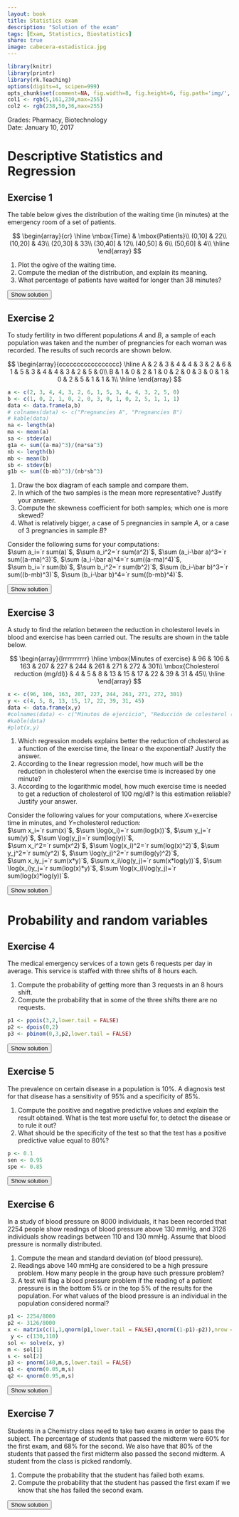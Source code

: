 ```yaml
---
layout: book
title: Statistics exam
description: "Solution of the exam"
tags: [Exam, Statistics, Biostatistics]
share: true
image: cabecera-estadistica.jpg
---
```


```r
library(knitr)
library(printr)
library(rk.Teaching)
options(digits=4, scipen=999)
opts_chunk$set(comment=NA, fig.width=8, fig.height=6, fig.path='img/', fig.align="center", dev="svg", digits=4, echo=FALSE, warning=FALSE, message=FALSE)
col1 <- rgb(5,161,230,max=255)
col2 <- rgb(238,50,36,max=255)
```

Grades: Pharmacy, Biotechnology  
Date: January 10, 2017 

# Descriptive Statistics and Regression

## Exercise 1
The table below gives the distribution of the waiting time (in minutes) at the emergency room of a set of patients.

$$
\begin{array}{cr}
  \hline
  \mbox{Time} & \mbox{Patients}\\
  (0,10] & 22\\
  (10,20] & 43\\
  (20,30] & 33\\
  (30,40] & 12\\
  (40,50] & 6\\
  (50,60] & 4\\
  \hline
\end{array}
$$

1. Plot the ogive of the waiting time.
2. Compute the median of the distribution, and explain its meaning.
3. What percentage of patients have waited for longer than 38 minutes?

<div><button class="solution">Show solution</button></div>
<div id="solution" style="display: none">
1. 
```r
x <- c(0,10,20,30,40,50,60)
y <- c(0,22,65,98,110,116,120)
y <- y/120
plot(x, y, type="o", pch=16, col=col1, main="Cumulative distribution of waiting time at the emergency room", xlab="Time (in minutes)", ylab="Cumulative relative frequency", axes=FALSE, frame.plot=TRUE)
abline(h=seq(0,1,0.1), col="grey10", lty="dotted")
axis(1, at=x)
axis(2, at=seq(0,1,0.1), las=2)
```
2. $Me=18.89$ min. <br/>
3. 10% of patients have waited for longer than 38 minutes.
</div>


## Exercise 2
To study fertility in two different populations $A$ and $B$, a sample of each population was taken and the number of pregnancies for each woman was recorded.
The results of such records are shown below.

$$
\begin{array}{ccccccccccccccccc}
\hline
A & 2 & 3 & 4 & 4 & 3 & 2 & 6 & 1 & 5 & 3 & 4 & 4 & 3 & 2 & 5 & 0\\
B & 1 & 0 & 2 & 1 & 0 & 2 & 0 & 3 & 0 & 1 & 0 & 2 & 5 & 1 & 1 & 1\\
\hline
\end{array}
$$

```r
a <- c(2, 3, 4, 4, 3, 2, 6, 1, 5, 3, 4, 4, 3, 2, 5, 0)
b <- c(1, 0, 2, 1, 0, 2, 0, 3, 0, 1, 0, 2, 5, 1, 1, 1)
data <- data.frame(a,b)
# colnames(data) <- c("Pregnancies A", "Pregnancies B")
# kable(data)
na <- length(a)
ma <- mean(a)
sa <- stdev(a)
g1a <- sum((a-ma)^3)/(na*sa^3)
nb <- length(b)
mb <- mean(b)
sb <- stdev(b)
g1b <- sum((b-mb)^3)/(nb*sb^3)
```

1. Draw the box diagram of each sample and compare them.
2. In which of the two samples is the mean more representative? Justify your answer.
3. Compute the skewness coefficient for both samples; which one is more skewed?
4. What is relatively bigger, a case of 5 pregnancies in sample $A$, or a case of 3 pregnancies in sample $B$?

Consider the following sums for your computations:  
$\sum a_i=`r sum(a)`$, $\sum a_i^2=`r sum(a^2)`$, $\sum (a_i-\bar a)^3=`r sum((a-ma)^3)`$, $\sum (a_i-\bar a)^4=`r sum((a-ma)^4)`$,  
$\sum b_i=`r sum(b)`$, $\sum b_i^2=`r sum(b^2)`$, $\sum (b_i-\bar b)^3=`r sum((b-mb)^3)`$, $\sum (b_i-\bar b)^4=`r sum((b-mb)^4)`$.

<div><button class="solution">Show solution</button></div>
<div id="solution" style="display: none">
1. 
```r
pregnancies <- c(a,b)
population <- rep(c("A","B"),c(16,16))
boxplot(pregnancies~population, main="Boxplot of number of pregnancies by population", xlab="Number of pregnancies",col=rainbow(4,s=0.6), horizontal=TRUE)
```
2. $\bar a=`r ma`$ pregnancies, $s_a^2=`r variance(a)`$ pregnancies², $s_a=`r sa`$ pregnancies, $cv_a=`r cv(a)`$. <br/>
$\bar b=`r mb`$ pregnancies, $s_b^2=`r variance(b)`$ pregnancies², $s_b=`r sb`$ pregnancies, $cv_b=`r cv(b)`$. <br/>
As the coefficient of variation of $A$ is less than the coefficient of variation of $B$, the mean of population $A$ is more representative than the mean of population $B$. <br/>
3. $g_{1,a}=`r g1a`$ and $g_{1,b}=`r g1b`$, so the distribution of $B$ is more skewed than the distribution of $A$. <br/>
5. $z_a(5)=`r (5-ma)/sa`$ and $z_b(3)=`r (3-mb)/sb`$, so 3 pregnancies is relatively bigger in population $B$ than 5 pregnancies in population $A$.
</div>

## Exercise 3
A study to find the relation between the reduction in cholesterol levels in blood and exercise has been carried out. The results are shown in the table below.

$$
\begin{array}{lrrrrrrrrrr}
\hline
\mbox{Minutes of exercise} & 96 & 106 & 163 & 207 & 227 & 244 & 261 & 271 & 272 & 301\\
\mbox{Cholesterol reduction (mg/dl)} & 4 & 5 & 8 & 13 & 15 & 17 & 22 & 39 & 31 & 45\\
\hline
\end{array}
$$

```r
x <- c(96, 106, 163, 207, 227, 244, 261, 271, 272, 301)
y <- c(4, 5, 8, 13, 15, 17, 22, 39, 31, 45)
data <- data.frame(x,y)
#colnames(data) <- c("Minutos de ejercicio", "Reducción de colesterol (mg/dl)")
#kable(data)
#plot(x,y)
```

1. Which regression models explains better the reduction of cholesterol as a function of the exercise time, the linear o the exponential? Justify the answer.
2. According to the linear regression model, how much will be the reduction in cholesterol when the exercise time is increased by one minute?
3. According to the logarithmic model, how much exercise time is needed to get a reduction of cholesterol of 100 mg/dl? Is this estimation reliable? Justify your answer.

Consider the following values for your computations, where $X$=exercise time in minutes, and $Y$=cholesterol reduction:    
$\sum x_i=`r sum(x)`$, $\sum \log(x_i)=`r sum(log(x))`$, $\sum y_j=`r sum(y)`$, $\sum \log(y_j)=`r sum(log(y))`$,  
$\sum x_i^2=`r sum(x^2)`$, $\sum \log(x_i)^2=`r sum(log(x)^2)`$, $\sum y_j^2=`r sum(y^2)`$, $\sum \log(y_j)^2=`r sum(log(y)^2)`$,  
$\sum x_iy_j=`r sum(x*y)`$, $\sum x_i\log(y_j)=`r sum(x*log(y))`$, $\sum \log(x_i)y_j=`r sum(log(x)*y)`$, $\sum \log(x_i)\log(y_j)=`r sum(log(x)*log(y))`$.

<div><button class="solution">Show solution</button></div>
<div id="solution" style="display: none">
```r
m <- lm(y~x)
c <- coefficients(m)
z <- log(y)
m2 <- lm(z~x)
c2 <- coefficients(m2)
m3 <- lm(x~z)
c3 <- coefficients(m3)
```
1.Linear regression model of cholesterol reduction on exercise time: <br/>
$\bar x=`r mean(x)`$ min, $s_x^2=`r variance(x)`$ min². <br/>
$\bar y=`r mean(y)`$ mg/dl, $s_y^2=`r variance(y)`$ (mg/dl)². <br/>
$s_{xy}=`r covariance(x,y)`$ min⋅mg/dl. <br/>
$r^2 = `r summary(m)$r.squared`$. <br/>
Exponential regression model of cholesterol reduction on exercise time: <br/>
$\overline{\log(y)}=`r mean(z)`$ log(mg/dl), $s_{\log(y)}^2=`r variance(z)`$ log(mg/dl)². <br/>
$s_{x\log(y)}=`r covariance(x,z)`$ min⋅log(mg/dl). <br/>
$r^2 = `r summary(m2)$r.squared`$. <br/>
Therefore, the exponential regression model is better since its coefficient of determination is higher. <br/>
2. Regression line of cholesterol reduction on exercise time: $y=`r c[1]` + `r c[2]`x$. <br/>
The cholesterol reduction increases `r c[2]` mg/dl when the exercise time is increased by one minute. <br/>
3. Logarithmic regression model of exercise time on cholesterol reduction: 
$x=`r c3[1]` + `r c3[2]`\log(y)$. <br/>
$x(100)=`r c3[1]+c3[2]*log(100)`$ min.
Despite the coefficient of determination is pretty close to 1, the estimation is not reliable since 100 mg/dl is far away from the range of values in the sample. 
</div>

# Probability and random variables

## Exercise 4
The medical emergency services of a town gets 6 requests per day in average.
This service is staffed with three shifts of 8 hours each.

1. Compute the probability of getting more than 3 requests in an 8 hours shift.
2. Compute the probability that in some of the three shifts there are no requests.

```r
p1 <- ppois(3,2,lower.tail = FALSE)
p2 <- dpois(0,2)
p3 <- pbinom(0,3,p2,lower.tail = FALSE)

```

<div><button class="solution">Show solution</button></div>
<div id="solution" style="display: none">
1. Naming $X$ to the number of requests in an 8 hours shift, $X\sim P(2)$ and $P(X>3)=`r p1`$. <br/>
2. Naming $Y$ to the number of shifts with no requests, $Y\sim B(3,`r p2`)$ and $P(Y>0)=`r p3`$.
</div>


## Exercise 5
The prevalence on certain disease in a population is 10%.
A diagnosis test for that disease has a sensitivity of 95% and a specificity of 85%.

1. Compute the positive and negative predictive values and explain the result obtained. What is the test more useful for, to detect the disease or to rule it out?
2. What should be the specificity of the test so that the test has a positive predictive value equal to 80%?

```r
p <- 0.1
sen <- 0.95
spe <- 0.85
```

<div><button class="solution">Show solution</button></div>
<div id="solution" style="display: none">
1. $PPV=P(D|+)=`r (p*sen)/(p*sen+(1-p)*(1-spe))`$ and $NPV=P(\overline D|-)=`r ((1-p)*spe)/(p*(1-sen)+(1-p)*(spe))`$. <br/>
2. The specificity should be $97.37\%$.
</div>


## Exercise 6
In a study of blood pressure on 8000 individuals, it has been recorded that 2254 people show readings of blood pressure above 130 mmHg, and 3126 individuals show readings between 110 and 130 mmHg.
Assume that blood pressure is normally distributed.

1. Compute the mean and standard deviation (of blood pressure).  
2. Readings above 140 mmHg are considered to be a high pressure problem.
How many people in the group have such pressure problem?
3. A test will flag a blood pressure problem if the reading of a patient pressure is in the bottom 5% or in the top 5% of the results for the population.
For what values of the blood pressure is an individual in the population considered normal?

```r
p1 <- 2254/8000
p2 <- 3126/8000
x <- matrix(c(1,1,qnorm(p1,lower.tail = FALSE),qnorm((1-p1)-p2)),nrow = 2, byrow =FALSE) 
 y <- c(130,110)
sol <- solve(x, y)
m <- sol[1]
s <- sol[2]
p3 <- pnorm(140,m,s,lower.tail = FALSE)
q1 <- qnorm(0.05,m,s)
q2 <- qnorm(0.95,m,s)
```

<div><button class="solution">Show solution</button></div>
<div id="solution" style="display: none">
1. Naming $X$ to the blood pressure, $X\sim N(`r m`, `r s`)$. <br/>
2. $P(X>140)=`r p3`$ and there are $`r p3*8000`$ persons with high pressure. <br/>
3. The blood pressure is normal in the interval $(`r q1`, `r q2`)$.
</div>


## Exercise 7
Students in a Chemistry class need to take two exams in order to pass the subject.
The percentage of students that passed the midterm were 60% for the first exam, and 68% for the second.
We also have that 80% of the students that passed the first midterm also passed the second midterm.
A student from the class is picked randomly.

1. Compute the probability that the student has failed both exams.
2. Compute the probability that the student has passed the first exam if we know that she has failed the second exam.

<div><button class="solution">Show solution</button></div>
<div id="solution" style="display: none">
Naming $E_1$ tho the event of passing the first exam and $E_2$ to the event of passing the second exam: <br/>
1. $P(\overline E_1\cap \overline E_2)=0.2$. <br/>
2. $P(E_1|\overline E_2)=0.375$.
</div>
